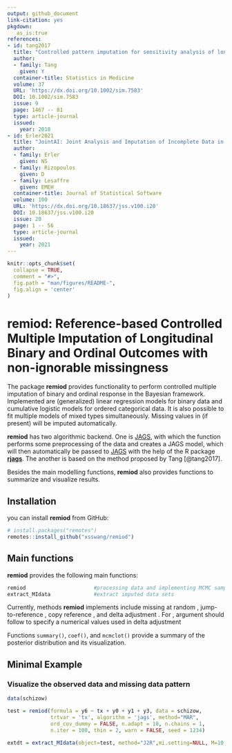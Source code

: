 ```yaml
---
output: github_document
link-citation: yes
pkgdown:
   as_is:true
references:
- id: tang2017
  title: "Controlled pattern imputation for sensitivity analysis of longitudinal binary and ordinal outcomes with nonignorable dropout"
  author:
  - family: Tang
    given: Y
  container-title: Statistics in Medicine
  volume: 37
  URL: 'https://dx.doi.org/10.1002/sim.7583'
  DOI: 10.1002/sim.7583
  issue: 9
  page: 1467 -- 81
  type: article-journal
  issued:
    year: 2018
- id: Erler2021
  title: "JointAI: Joint Analysis and Imputation of Incomplete Data in R"
  author:
  - family: Erler
    given: NS
  - family: Rizopoulos
    given: D
  - family: Lesaffre
    given: EMEH
  container-title: Journal of Statistical Software
  volume: 100
  URL: 'https://dx.doi.org/10.18637/jss.v100.i20'
  DOI: 10.18637/jss.v100.i20
  issue: 20
  page: 1 -- 56
  type: article-journal
  issued:
    year: 2021
---
```


<!-- README.md is generated from README.Rmd. Please edit that file -->

```r
knitr::opts_chunk$set(
  collapse = TRUE,
  comment = "#>",
  fig.path = "man/figures/README-",
  fig.align = 'center'
)
```


# remiod: Reference-based Controlled Multiple Imputation of Longitudinal Binary and Ordinal Outcomes with non-ignorable missingness 


The package **remiod** provides functionality to perform controlled multiple
imputation of binary and ordinal response in the Bayesian framework. Implemented are
(generalized) linear regression models for binary data and cumulative logistic models for
ordered categorical data. It is also possible to fit multiple models of mixed types
simultaneously. Missing values in (if present) will be imputed automatically.

**remiod** has two algorithmic backend. One is [JAGS](https://mcmc-jags.sourceforge.io/), with which the function performs some preprocessing of the data and creates a JAGS model, which will then automatically be
passed to [JAGS](https://mcmc-jags.sourceforge.io/) with the help of the R package [**rjags**](https://CRAN.R-project.org/package=rjags). The another is based on the method proposed by Tang [@tang2017].

Besides the main modelling functions, **remiod** also provides functions to summarize and visualize results.

    
## Installation

you can install **remiod** from GitHub:
```r
# install.packages("remotes")
remotes::install_github("xsswang/remiod")
```


## Main functions
**remiod** provides the following main functions:

``` r
remiod                      #processing data and implementing MCMC sampling
extract_MIdata              #extract imputed data sets
```

Currently, methods **remiod** implements include  missing at random \code{MAR}, jump-to-reference \code{J2R}, copy reference \code{CR}, and delta adjustment \code{delta}. For \code{method = "delta"}, argument \code{delta} should follow to specify a numerical values used in delta adjustment

Functions `summary()`, `coef()`, and `mcmclot()` provide a summary of the posterior distribution and its visualization.


## Minimal Example
### Visualize the observed data and missing data pattern
```r

data(schizow)

test = remiod(formula = y6 ~ tx + y0 + y1 + y3, data = schizow,
              trtvar = 'tx', algorithm = 'jags', method="MAR",
              ord_cov_dummy = FALSE, n.adapt = 10, n.chains = 1,
              n.iter = 100, thin = 2, warn = FALSE, seed = 1234)

extdt = extract_MIdata(object=test, method="J2R",mi.setting=NULL, M=10, minspace=2)

```
